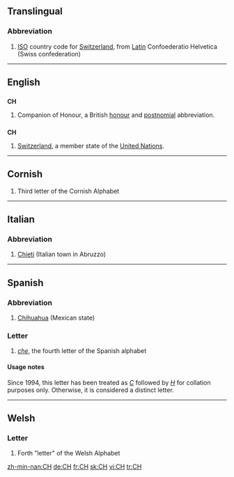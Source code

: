 ==Translingual==

===Abbreviation===
{{infl|mul|abbreviation}}

# [[ISO]] country code for [[Switzerland]], from [[Latin]] Confoederatio Helvetica (Swiss confederation)

----

==English==
{{wikipedia|Order of the Companions of Honour}}

==={{initialism}}===
'''CH'''

# Companion of Honour, a British [[honour]] and [[postnomial]] abbreviation.

==={{abbreviation}}===
'''CH'''
# [[Switzerland]], a member state of the [[United Nations]].

----

==Cornish==
{{infl|kw|letter|upper case||lower case|ch}}

# Third letter of the Cornish Alphabet

----

==Italian==

===Abbreviation===
{{infl|it|abbreviation}}

# [[Chieti]] (Italian town in Abruzzo)

----

==Spanish==

===Abbreviation===
{{infl|es|abbreviation}}

# [[Chihuahua]] (Mexican state)

===Letter===
{{infl|es|letter|upper case||lower case|ch|mixed case|Ch}}

# ''[[che]]'', the fourth letter of the Spanish alphabet

====Usage notes====
Since 1994, this letter has been treated as ''[[C]]'' followed by ''[[H]]'' for collation purposes only.  Otherwise, it is considered a distinct letter.

----

==Welsh==

===Letter===
{{infl|cy|letter|upper case||lower case|ch}}

# Forth "letter" of the Welsh Alphabet

[[zh-min-nan:CH]]
[[de:CH]]
[[fr:CH]]
[[sk:CH]]
[[vi:CH]]
[[tr:CH]]